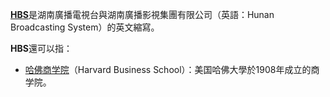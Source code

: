 '''[[HBS|HBS]]'''是湖南廣播電視台與湖南廣播影視集團有限公司（英語：Hunan Broadcasting System）的英文縮寫。

'''HBS'''還可以指：
*[[哈佛商学院|哈佛商学院]]（Harvard Business School）：美国哈佛大學於1908年成立的商学院。
{{disambig|Cat=三字拉丁字母缩写消歧义}}